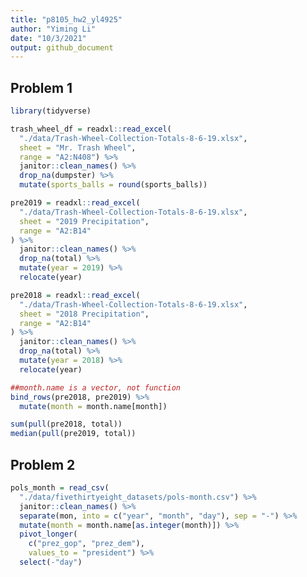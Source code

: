 ```yaml
---
title: "p8105_hw2_yl4925"
author: "Yiming Li"
date: "10/3/2021"
output: github_document
---
```


## Problem 1
```r
library(tidyverse)
```

```r
trash_wheel_df = readxl::read_excel(
  "./data/Trash-Wheel-Collection-Totals-8-6-19.xlsx",
  sheet = "Mr. Trash Wheel",
  range = "A2:N408") %>% 
  janitor::clean_names() %>% 
  drop_na(dumpster) %>% 
  mutate(sports_balls = round(sports_balls))
```

```r
pre2019 = readxl::read_excel(
  "./data/Trash-Wheel-Collection-Totals-8-6-19.xlsx",
  sheet = "2019 Precipitation",
  range = "A2:B14"
) %>% 
  janitor::clean_names() %>% 
  drop_na(total) %>% 
  mutate(year = 2019) %>% 
  relocate(year)

pre2018 = readxl::read_excel(
  "./data/Trash-Wheel-Collection-Totals-8-6-19.xlsx",
  sheet = "2018 Precipitation",
  range = "A2:B14"
) %>% 
  janitor::clean_names() %>% 
  drop_na(total) %>% 
  mutate(year = 2018) %>% 
  relocate(year)
```

```r
##month.name is a vector, not function
bind_rows(pre2018, pre2019) %>% 
  mutate(month = month.name[month])
```

```r
sum(pull(pre2018, total))
median(pull(pre2019, total))
```

## Problem 2

```r
pols_month = read_csv(
  "./data/fivethirtyeight_datasets/pols-month.csv") %>% 
  janitor::clean_names() %>% 
  separate(mon, into = c("year", "month", "day"), sep = "-") %>% 
  mutate(month = month.name[as.integer(month)]) %>% 
  pivot_longer(
    c("prez_gop", "prez_dem"),
    values_to = "president") %>% 
  select(-"day")
```

